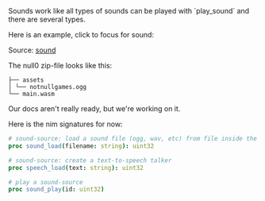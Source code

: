 
<Callout emoji="🔊">
Sounds work like all types of sounds can be played with `play_sound` and there are several types.
</Callout>

Here is an example, click to focus for sound:

<Cart cart='/sound.null0' />

Source: [sound](https://github.com/notnullgames/null0/tree/main/src/carts/sound)

The null0 zip-file looks like this:

```
├── assets
│ └── notnullgames.ogg
└── main.wasm
```

Our docs aren't really ready, but we're working on it.

Here is the nim signatures for now:

```nim
# sound-source: load a sound file (ogg, wav, etc) from file inside the cart
proc sound_load(filename: string): uint32

# sound-source: create a text-to-speech talker
proc speech_load(text: string): uint32

# play a sound-source
proc sound_play(id: uint32)
```